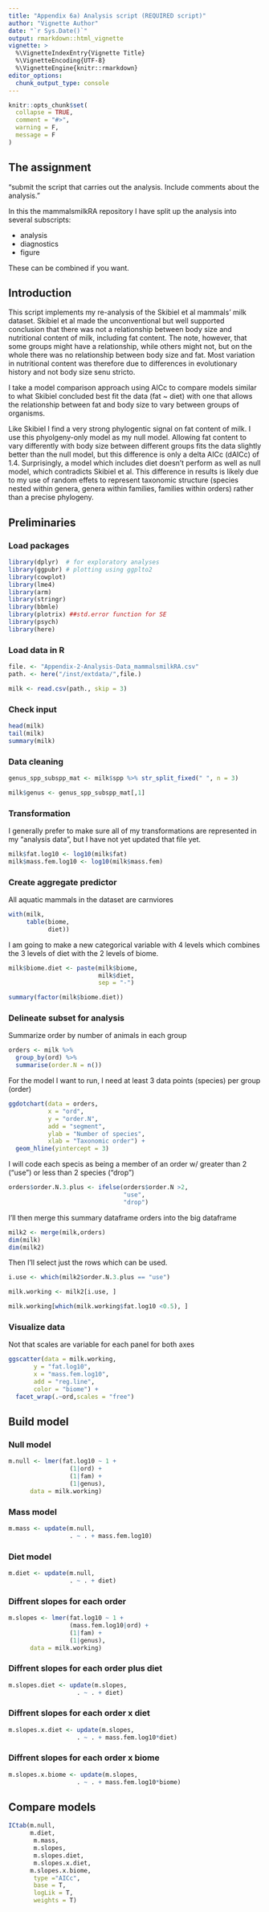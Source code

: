 ```yaml
---
title: "Appendix 6a) Analysis script (REQUIRED script)"
author: "Vignette Author"
date: "`r Sys.Date()`"
output: rmarkdown::html_vignette
vignette: >
  %\VignetteIndexEntry{Vignette Title}
  %\VignetteEncoding{UTF-8}
  %\VignetteEngine{knitr::rmarkdown}
editor_options: 
  chunk_output_type: console
---
```


```r
knitr::opts_chunk$set(
  collapse = TRUE,
  comment = "#>",
  warning = F,
  message = F
)
```

## The assignment

"submit the script that carries out the analysis.  Include comments about the analysis."

In this the mammalsmilkRA repository I have split up the analysis into several subscripts:

* analysis
* diagnostics
* figure

These can be combined if you want.


## Introduction

This script implements my re-analysis of the Skibiel et al mammals' milk dataset.  Skibiel et al made the unconventional but well supported conclusion that there was not a relationship between body size and nutritional content of milk, including fat content.  The note, however, that some groups might have a relationship, while others might not, but on the whole there was no relationship between body size and fat.  Most variation in nutritional content was therefore due to differences in evolutionary history and not body size senu stricto.

I take a model comparison approach using AICc to compare models similar to what Skibiel concluded best fit the data (fat ~ diet) with one that allows the relationship between fat and body size to vary between groups of organisms.  

Like Skibiel I find a very strong phylogentic signal on fat content of milk.  I use this phyolgeny-only model as my null model.  Allowing fat content to vary differently with body size between different groups fits the data slightly better than the null model, but this difference is only a delta AICc (dAICc) of 1.4.  Surprisingly, a model which includes diet doesn't perform as well as  null model, which contradicts Skibiel et al.  This difference in results is likely due to my use of random effets to represent taxonomic structure (species nested within genera, genera within families, families within orders) rather than a precise phylogeny.   


## Preliminaries

### Load packages

```r
library(dplyr)  # for exploratory analyses
library(ggpubr) # plotting using ggplto2
library(cowplot)
library(lme4)
library(arm)
library(stringr) 
library(bbmle)
library(plotrix) ##std.error function for SE
library(psych)
library(here)
```




### Load data in R

```r
file. <- "Appendix-2-Analysis-Data_mammalsmilkRA.csv"
path. <- here("/inst/extdata/",file.)

milk <- read.csv(path., skip = 3)
```

### Check input

```r
head(milk)
tail(milk)
summary(milk)
```

### Data cleaning

```r
genus_spp_subspp_mat <- milk$spp %>% str_split_fixed(" ", n = 3)

milk$genus <- genus_spp_subspp_mat[,1]
```


### Transformation

I generally prefer to make sure all of my transformations are represented in my "analysis data", but I have not yet updated that file yet.
```r
milk$fat.log10 <- log10(milk$fat)
milk$mass.fem.log10 <- log10(milk$mass.fem)

```


### Create aggregate predictor

All aquatic mammals in the dataset are carnviores
```r
with(milk, 
     table(biome, 
           diet))
```

I am going to make a new categorical variable with 4 levels which combines the 3 levels of diet with the 2 levels of biome.
```r
milk$biome.diet <- paste(milk$biome,
                         milk$diet,
                         sep = "-")

summary(factor(milk$biome.diet))
```


### Delineate subset for analysis

Summarize order by number of animals in each group
```r
orders <- milk %>% 
  group_by(ord) %>% 
  summarise(order.N = n())


```

For the model I want to run, I need at least 3 data points (species) per group (order)

```r
ggdotchart(data = orders,
           x = "ord",
           y = "order.N",
           add = "segment",
           ylab = "Number of species",
           xlab = "Taxonomic order") +
  geom_hline(yintercept = 3)
```


I will code each specis as being a member of an order w/ greater than 2 ("use") or less than 2 species ("drop")
```r
orders$order.N.3.plus <- ifelse(orders$order.N >2,
                                "use",
                                "drop")

```

I'll then merge this summary dataframe orders into the big dataframe

```r
milk2 <- merge(milk,orders)
dim(milk)
dim(milk2)

```

Then I'll select just the rows which can be used.

```r

i.use <- which(milk2$order.N.3.plus == "use")

milk.working <- milk2[i.use, ]
```

```r
milk.working[which(milk.working$fat.log10 <0.5), ]
```

### Visualize data

Not that scales are variable for each panel for both axes
```r

ggscatter(data = milk.working,
       y = "fat.log10",
       x = "mass.fem.log10",
       add = "reg.line",
       color = "biome") +
  facet_wrap(.~ord,scales = "free")
```




## Build model

### Null model
```r
m.null <- lmer(fat.log10 ~ 1 +
                 (1|ord) +
                 (1|fam) +
                 (1|genus),
      data = milk.working)
```

### Mass model
```r
m.mass <- update(m.null, 
                 . ~ . + mass.fem.log10)
```

### Diet model
```r
m.diet <- update(m.null, 
                 . ~ . + diet)
```



### Diffrent slopes for each order

```r
m.slopes <- lmer(fat.log10 ~ 1 +
                 (mass.fem.log10|ord) +
                 (1|fam) +
                 (1|genus),
      data = milk.working)
```

### Diffrent slopes for each order plus diet

```r
m.slopes.diet <- update(m.slopes, 
                   . ~ . + diet)
```


### Diffrent slopes for each order x diet

```r
m.slopes.x.diet <- update(m.slopes, 
                   . ~ . + mass.fem.log10*diet)
```

### Diffrent slopes for each order x biome

```r
m.slopes.x.biome <- update(m.slopes, 
                   . ~ . + mass.fem.log10*biome)
```

## Compare models

```r
ICtab(m.null,
      m.diet,
       m.mass,
       m.slopes,
       m.slopes.diet,
       m.slopes.x.diet,
      m.slopes.x.biome,
       type ="AICc",
       base = T,
       logLik = T,
       weights = T)
```






